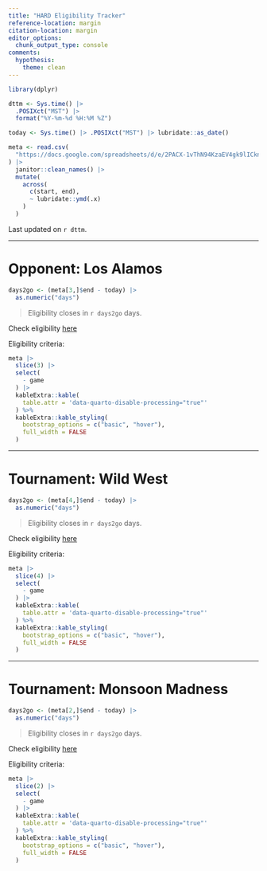 ```yaml
---
title: "HARD Eligibility Tracker"
reference-location: margin
citation-location: margin
editor_options: 
  chunk_output_type: console
comments:
  hypothesis:
    theme: clean
---
```


```r
library(dplyr)

dttm <- Sys.time() |> 
  .POSIXct("MST") |> 
  format("%Y-%m-%d %H:%M %Z")

today <- Sys.time() |> .POSIXct("MST") |> lubridate::as_date()

meta <- read.csv(
  "https://docs.google.com/spreadsheets/d/e/2PACX-1vThN94KzaEV4gk9lICkn7HnOJTAPtTDQuDypir_pxXMzwi7oGxgBbM21gVx6vjHoz-KZV2Jl0kHIhvm/pub?gid=1566653249&single=true&output=csv"
) |> 
  janitor::clean_names() |> 
  mutate(
    across(
      c(start, end),
      ~ lubridate::ymd(.x)
    )
  )
```


Last updated on `r dttm`.

___

# Opponent: Los Alamos

```r
days2go <- (meta[3,]$end - today) |> 
  as.numeric("days")
```

> Eligibility closes in `r days2go` days.

Check eligibility [here](eligibility_alamos.html)

Eligibility criteria:

```r
meta |> 
  slice(3) |> 
  select(
    - game
  ) |> 
  kableExtra::kable(
    table.attr = 'data-quarto-disable-processing="true"'
  ) %>% 
  kableExtra::kable_styling(
    bootstrap_options = c("basic", "hover"), 
    full_width = FALSE
  )
```

___

# Tournament: Wild West

```r
days2go <- (meta[4,]$end - today) |> 
  as.numeric("days")
```

> Eligibility closes in `r days2go` days.

Check eligibility [here](eligibility_wildwest.html)

Eligibility criteria:

```r
meta |> 
  slice(4) |> 
  select(
    - game
  ) |> 
  kableExtra::kable(
    table.attr = 'data-quarto-disable-processing="true"'
  ) %>% 
  kableExtra::kable_styling(
    bootstrap_options = c("basic", "hover"), 
    full_width = FALSE
  )
```

___

# Tournament: Monsoon Madness

```r
days2go <- (meta[2,]$end - today) |> 
  as.numeric("days")
```

> Eligibility closes in `r days2go` days.

Check eligibility [here](eligibility_monsoon.html)

Eligibility criteria:

```r
meta |> 
  slice(2) |> 
  select(
    - game
  ) |> 
  kableExtra::kable(
    table.attr = 'data-quarto-disable-processing="true"'
  ) %>% 
  kableExtra::kable_styling(
    bootstrap_options = c("basic", "hover"), 
    full_width = FALSE
  )
```

